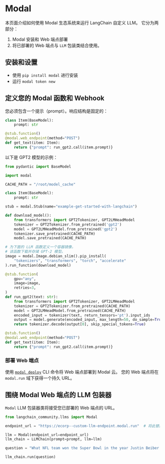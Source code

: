 # Modal

本页面介绍如何使用 Modal 生态系统来运行 LangChain 自定义 LLM。
它分为两部分：

1. Modal 安装和 Web 端点部署
2. 将已部署的 Web 端点与 `LLM` 包装类结合使用。

## 安装和设置

- 使用 `pip install modal` 进行安装
- 运行 `modal token new`

## 定义您的 Modal 函数和 Webhook

您必须包含一个提示（prompt）。响应结构是固定的：

```python
class Item(BaseModel):
    prompt: str

@stub.function()
@modal.web_endpoint(method="POST")
def get_text(item: Item):
    return {"prompt": run_gpt2.call(item.prompt)}
```

以下是 GPT2 模型的示例：

```python
from pydantic import BaseModel

import modal

CACHE_PATH = "/root/model_cache"

class Item(BaseModel):
    prompt: str

stub = modal.Stub(name="example-get-started-with-langchain")

def download_model():
    from transformers import GPT2Tokenizer, GPT2LMHeadModel
    tokenizer = GPT2Tokenizer.from_pretrained('gpt2')
    model = GPT2LMHeadModel.from_pretrained('gpt2')
    tokenizer.save_pretrained(CACHE_PATH)
    model.save_pretrained(CACHE_PATH)

# 为下面的 LLM 函数定义一个容器镜像，
# 该函数下载并存储 GPT-2 模型。
image = modal.Image.debian_slim().pip_install(
    "tokenizers", "transformers", "torch", "accelerate"
).run_function(download_model)

@stub.function(
    gpu="any",
    image=image,
    retries=3,
)
def run_gpt2(text: str):
    from transformers import GPT2Tokenizer, GPT2LMHeadModel
    tokenizer = GPT2Tokenizer.from_pretrained(CACHE_PATH)
    model = GPT2LMHeadModel.from_pretrained(CACHE_PATH)
    encoded_input = tokenizer(text, return_tensors='pt').input_ids
    output = model.generate(encoded_input, max_length=50, do_sample=True)
    return tokenizer.decode(output[0], skip_special_tokens=True)

@stub.function()
@modal.web_endpoint(method="POST")
def get_text(item: Item):
    return {"prompt": run_gpt2.call(item.prompt)}
```

### 部署 Web 端点

使用 [`modal deploy`](https://modal.com/docs/reference/cli/deploy) CLI 命令将 Web 端点部署到 Modal 云。
您的 Web 端点将在 `modal.run` 域下获得一个持久 URL。

## 围绕 Modal Web 端点的 LLM 包装器

`Modal` LLM 包装器类将接受您已部署的 Web 端点的 URL。

```python
from langchain_community.llms import Modal

endpoint_url = "https://ecorp--custom-llm-endpoint.modal.run"  # 将此替换为您的已部署的 Modal Web 端点的 URL

llm = Modal(endpoint_url=endpoint_url)
llm_chain = LLMChain(prompt=prompt, llm=llm)

question = "What NFL team won the Super Bowl in the year Justin Beiber was born?"

llm_chain.run(question)
```